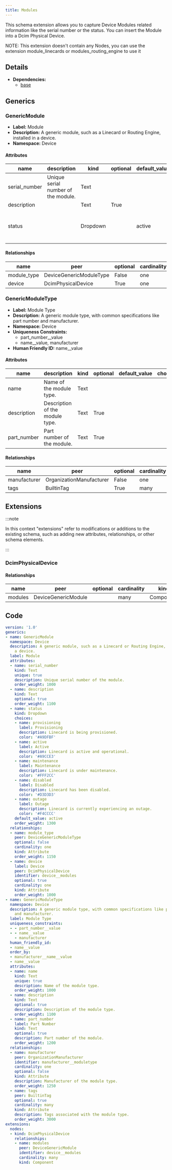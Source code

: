 ```yaml
---
title: Modules
---
```


This schema extension allows you to capture Device Modules related information like the serial number or the status. You can insert the Module into a Dcim Physical Device.

NOTE: This extension doesn't contain any Nodes, you can use the extension module_linecards or modules_routing_engine to use it


## Details

- **Dependencies:**
  - [base](dcim)

## Generics

### GenericModule

- **Label:** Module
- **Description:** A generic module, such as a Linecard or Routing Engine, installed in a device.
- **Namespace:** Device

#### Attributes

| name | description | kind | optional | default_value | choices |
| ---- | ----------- | ---- | -------- | ------------- | ------- |
| serial_number | Unique serial number of the module. | Text |  |  |  |
| description |  | Text | True |  |  |
| status |  | Dropdown |  | active | provisioning, active, maintenance, disabled, outage |

#### Relationships

| name | peer | optional | cardinality | kind |
| ---- | ---- | -------- | ----------- | ---- |
| module_type | DeviceGenericModuleType | False | one | Attribute |
| device | DcimPhysicalDevice | True | one | Attribute |

### GenericModuleType

- **Label:** Module Type
- **Description:** A generic module type, with common specifications like part number and manufacturer.
- **Namespace:** Device
- **Uniqueness Constraints:**
    - part_number__value
    - name__value, manufacturer
- **Human Friendly ID:** name__value

#### Attributes

| name | description | kind | optional | default_value | choices |
| ---- | ----------- | ---- | -------- | ------------- | ------- |
| name | Name of the module type. | Text |  |  |  |
| description | Description of the module type. | Text | True |  |  |
| part_number | Part number of the module. | Text | True |  |  |

#### Relationships

| name | peer | optional | cardinality | kind |
| ---- | ---- | -------- | ----------- | ---- |
| manufacturer | OrganizationManufacturer | False | one | Attribute |
| tags | BuiltinTag | True | many | Attribute |

## Extensions

:::note

In this context "extensions" refer to modifications or additions to the existing schema, such as adding new attributes, relationships, or other schema elements.

:::

### DcimPhysicalDevice

#### Relationships

| name | peer | optional | cardinality | kind |
| ---- | ---- | -------- | ----------- | ---- |
| modules | DeviceGenericModule |  | many | Component |


## Code

```yaml
version: '1.0'
generics:
- name: GenericModule
  namespace: Device
  description: A generic module, such as a Linecard or Routing Engine, installed in
    a device.
  label: Module
  attributes:
  - name: serial_number
    kind: Text
    unique: true
    description: Unique serial number of the module.
    order_weight: 1000
  - name: description
    kind: Text
    optional: true
    order_weight: 1100
  - name: status
    kind: Dropdown
    choices:
    - name: provisioning
      label: Provisioning
      description: Linecard is being provisioned.
      color: '#A9DFBF'
    - name: active
      label: Active
      description: Linecard is active and operational.
      color: '#A9CCE3'
    - name: maintenance
      label: Maintenance
      description: Linecard is under maintenance.
      color: '#FFF2CC'
    - name: disabled
      label: Disabled
      description: Linecard has been disabled.
      color: '#D3D3D3'
    - name: outage
      label: Outage
      description: Linecard is currently experiencing an outage.
      color: '#F4CCCC'
    default_value: active
    order_weight: 1300
  relationships:
  - name: module_type
    peer: DeviceGenericModuleType
    optional: false
    cardinality: one
    kind: Attribute
    order_weight: 1150
  - name: device
    label: Device
    peer: DcimPhysicalDevice
    identifier: device__modules
    optional: true
    cardinality: one
    kind: Attribute
    order_weight: 1000
- name: GenericModuleType
  namespace: Device
  description: A generic module type, with common specifications like part number
    and manufacturer.
  label: Module Type
  uniqueness_constraints:
  - - part_number__value
  - - name__value
    - manufacturer
  human_friendly_id:
  - name__value
  order_by:
  - manufacturer__name__value
  - name__value
  attributes:
  - name: name
    kind: Text
    unique: true
    description: Name of the module type.
    order_weight: 1000
  - name: description
    kind: Text
    optional: true
    description: Description of the module type.
    order_weight: 1100
  - name: part_number
    label: Part Number
    kind: Text
    optional: true
    description: Part number of the module.
    order_weight: 1200
  relationships:
  - name: manufacturer
    peer: OrganizationManufacturer
    identifier: manufacturer__moduletype
    cardinality: one
    optional: false
    kind: Attribute
    description: Manufacturer of the module type.
    order_weight: 1250
  - name: tags
    peer: BuiltinTag
    optional: true
    cardinality: many
    kind: Attribute
    description: Tags associated with the module type.
    order_weight: 3000
extensions:
  nodes:
  - kind: DcimPhysicalDevice
    relationships:
    - name: modules
      peer: DeviceGenericModule
      identifier: device__modules
      cardinality: many
      kind: Component

```